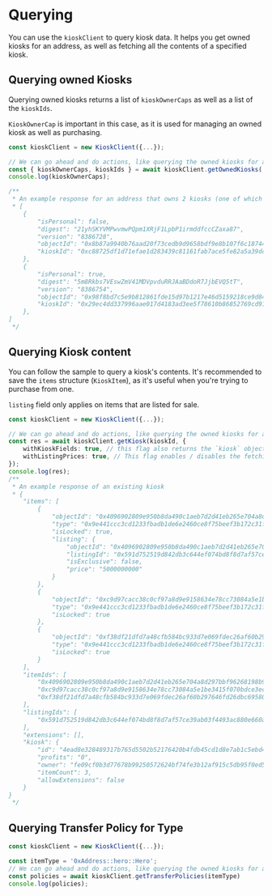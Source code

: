 # Querying

You can use the `kioskClient` to query kiosk data. It helps you get owned kiosks for an address, as well as fetching all the contents of a specified kiosk.

## Querying owned Kiosks

Querying owned kiosks returns a list of `kioskOwnerCaps` as well as a list of the `kioskIds`. 

`KioskOwnerCap` is important in this case, as it is used for managing an owned kiosk as well as purchasing. 

```typescript
const kioskClient = new KioskClient({...});

// We can go ahead and do actions, like querying the owned kiosks for an address.
const { kioskOwnerCaps, kioskIds } = await kioskClient.getOwnedKiosks('a_sui_address');
console.log(kioskOwnerCaps); 

/** 
 * An example response for an address that owns 2 kiosks (one of which is personal)
 * [
    {
        "isPersonal": false,
        "digest": "21yhSKYVMPwvmwPQpm1XRjF1LpbP1irmddfccCZaxa87",
        "version": "8386728",
        "objectId": "0x8b87a9940b76aad20f73cedb9d9658bdf9e8b107f6c1874465ed35a36474323d",
        "kioskId": "0xc88725df1d71efae1d283439c81161fab7ace5fe82a5a39dcd42fb4829e10ab9"
    },
    {
        "isPersonal": true,
        "digest": "5m8Rkbs7VEswZmV41MDVpvduRRJAaBDdoR7JjbEVQ5tT",
        "version": "8386754",
        "objectId": "0x98f8bd7c5e9b812861fde15d97b1217e46d5159218ce9d84f0499fe10171f715",
        "kioskId": "0x29ec4dd337996aae017d4183ad3ee5f78610b86852769cd915c48cda1f4cd068"
    },
]
 */
```

## Querying Kiosk content

You can follow the sample to query a kiosk's contents. 
It's recommended to save the `items` structure (`KioskItem`), as it's useful when you're trying to purchase from one.

`listing` field only applies on items that are listed for sale.

```typescript
const kioskClient = new KioskClient({...});

// We can go ahead and do actions, like querying the owned kiosks for an address.
const res = await kioskClient.getKiosk(kioskId, {
    withKioskFields: true, // this flag also returns the `kiosk` object in the response, which includes the base setup
    withListingPrices: true, // This flag enables / disables the fetching of the listing prices.
});
console.log(res);
/**
 * An example response of an existing kiosk
 * {
    "items": [
        {
            "objectId": "0x4096902809e950b8da490c1aeb7d2d41eb265e704a8d297bbf96268198b919c4",
            "type": "0x9e441ccc3cd1233fbadb1de6e2460ce8f75beef3b172c31f46c77744d36d41c2::suifrens::SuiFren<0x9e441ccc3cd1233fbadb1de6e2460ce8f75beef3b172c31f46c77744d36d41c2::capy::Capy>",
            "isLocked": true,
            "listing": {
                "objectId": "0x4096902809e950b8da490c1aeb7d2d41eb265e704a8d297bbf96268198b919c4",
                "listingId": "0x591d752519d842db3c644ef074bd8f8d7af57ce39ab03f4493ac880e660af80b",
                "isExclusive": false,
                "price": "5000000000"
            }
        },
        {
            "objectId": "0xc9d97cacc38c0cf97a8d9e9158634e78cc73084a5e1be3415f070bdce3ec7ee3",
            "type": "0x9e441ccc3cd1233fbadb1de6e2460ce8f75beef3b172c31f46c77744d36d41c2::suifrens::SuiFren<0x9e441ccc3cd1233fbadb1de6e2460ce8f75beef3b172c31f46c77744d36d41c2::capy::Capy>",
            "isLocked": true
        },
        {
            "objectId": "0xf38df21dfd7a48cfb584bc933d7e069fdec26af60b297646fd26dbc69580a01a",
            "type": "0x9e441ccc3cd1233fbadb1de6e2460ce8f75beef3b172c31f46c77744d36d41c2::suifrens::SuiFren<0x9e441ccc3cd1233fbadb1de6e2460ce8f75beef3b172c31f46c77744d36d41c2::capy::Capy>",
            "isLocked": true
        }
    ],
    "itemIds": [
        "0x4096902809e950b8da490c1aeb7d2d41eb265e704a8d297bbf96268198b919c4",
        "0xc9d97cacc38c0cf97a8d9e9158634e78cc73084a5e1be3415f070bdce3ec7ee3",
        "0xf38df21dfd7a48cfb584bc933d7e069fdec26af60b297646fd26dbc69580a01a"
    ],
    "listingIds": [
        "0x591d752519d842db3c644ef074bd8f8d7af57ce39ab03f4493ac880e660af80b"
    ],
    "extensions": [],
    "kiosk": {
        "id": "4ead8e328489317b765d5502b52176420b4fdb45cd1d8e7ab1c5ebd45fac8b06",
        "profits": "0",
        "owner": "fe09cf0b3d77678b99250572624bf74fe3b12af915c5db95f0ed5d755612eb68",
        "itemCount": 3,
        "allowExtensions": false
    }
}
 */
```

## Querying Transfer Policy for Type

```typescript
const kioskClient = new KioskClient({...});

const itemType = '0xAddress::hero::Hero';
// We can go ahead and do actions, like querying the owned kiosks for an address.
const policies = await kioskClient.getTransferPolicies(itemType)
console.log(policies);

```
